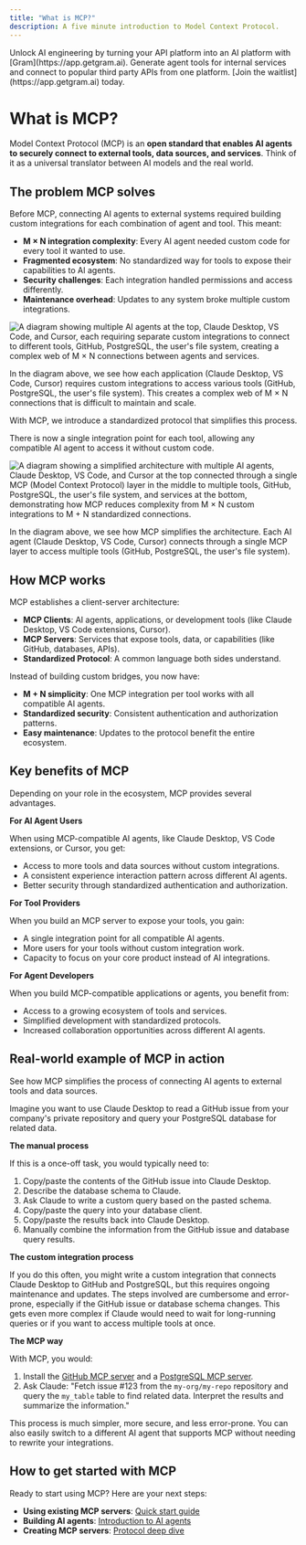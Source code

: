 ```yaml
---
title: "What is MCP?"
description: A five minute introduction to Model Context Protocol.
---
```



<Callout title="Gram AI by Speakeasy">
  Unlock AI engineering by turning your API platform into an AI platform with
  [Gram](https://app.getgram.ai). Generate agent tools for internal services and
  connect to popular third party APIs from one platform. [Join the
  waitlist](https://app.getgram.ai) today.
</Callout>

# What is MCP?

Model Context Protocol (MCP) is an **open standard that enables AI agents to securely connect to external tools, data sources, and services**. Think of it as a universal translator between AI models and the real world.

## The problem MCP solves

Before MCP, connecting AI agents to external systems required building custom integrations for each combination of agent and tool. This meant:

- **M × N integration complexity**: Every AI agent needed custom code for every tool it wanted to use.
- **Fragmented ecosystem**: No standardized way for tools to expose their capabilities to AI agents.
- **Security challenges**: Each integration handled permissions and access differently.
- **Maintenance overhead**: Updates to any system broke multiple custom integrations.

![A diagram showing multiple AI agents at the top, Claude Desktop, VS Code, and Cursor, each requiring separate custom integrations to connect to different tools, GitHub, PostgreSQL, the user's file system, creating a complex web of M × N connections between agents and services.](./assets/what-is-mcp/before-mcp.svg?.url)

In the diagram above, we see how each application (Claude Desktop, VS Code, Cursor) requires custom integrations to access various tools (GitHub, PostgreSQL, the user's file system). This creates a complex web of M × N connections that is difficult to maintain and scale.

With MCP, we introduce a standardized protocol that simplifies this process.

There is now a single integration point for each tool, allowing any compatible AI agent to access it without custom code.

![A diagram showing a simplified architecture with multiple AI agents, Claude Desktop, VS Code, and Cursor at the top connected through a single MCP (Model Context Protocol) layer in the middle to multiple tools, GitHub, PostgreSQL, the user's file system, and services at the bottom, demonstrating how MCP reduces complexity from M × N custom integrations to M + N standardized connections.](./assets/what-is-mcp/with-mcp.svg?.url)

In the diagram above, we see how MCP simplifies the architecture. Each AI agent (Claude Desktop, VS Code, Cursor) connects through a single MCP layer to access multiple tools (GitHub, PostgreSQL, the user's file system).

## How MCP works

MCP establishes a client-server architecture:

- **MCP Clients**: AI agents, applications, or development tools (like Claude Desktop, VS Code extensions, Cursor).
- **MCP Servers**: Services that expose tools, data, or capabilities (like GitHub, databases, APIs).
- **Standardized Protocol**: A common language both sides understand.

Instead of building custom bridges, you now have:

- **M + N simplicity**: One MCP integration per tool works with all compatible AI agents.
- **Standardized security**: Consistent authentication and authorization patterns.
- **Easy maintenance**: Updates to the protocol benefit the entire ecosystem.

## Key benefits of MCP

Depending on your role in the ecosystem, MCP provides several advantages.

**For AI Agent Users**

When using MCP-compatible AI agents, like Claude Desktop, VS Code extensions, or Cursor, you get:

- Access to more tools and data sources without custom integrations.
- A consistent experience interaction pattern across different AI agents.
- Better security through standardized authentication and authorization.

**For Tool Providers**

When you build an MCP server to expose your tools, you gain:

- A single integration point for all compatible AI agents.
- More users for your tools without custom integration work.
- Capacity to focus on your core product instead of AI integrations.

**For Agent Developers**

When you build MCP-compatible applications or agents, you benefit from:

- Access to a growing ecosystem of tools and services.
- Simplified development with standardized protocols.
- Increased collaboration opportunities across different AI agents.

## Real-world example of MCP in action

See how MCP simplifies the process of connecting AI agents to external tools and data sources.

Imagine you want to use Claude Desktop to read a GitHub issue from your company's private repository and query your PostgreSQL database for related data.

**The manual process**

If this is a once-off task, you would typically need to:

1. Copy/paste the contents of the GitHub issue into Claude Desktop.
2. Describe the database schema to Claude.
3. Ask Claude to write a custom query based on the pasted schema.
4. Copy/paste the query into your database client.
5. Copy/paste the results back into Claude Desktop.
6. Manually combine the information from the GitHub issue and database query results.

**The custom integration process**

If you do this often, you might write a custom integration that connects Claude Desktop to GitHub and PostgreSQL, but this requires ongoing maintenance and updates. The steps involved are cumbersome and error-prone, especially if the GitHub issue or database schema changes. This gets even more complex if Claude would need to wait for long-running queries or if you want to access multiple tools at once.

**The MCP way**

With MCP, you would:

1. Install the [GitHub MCP server](https://github.com/github/github-mcp-server) and a [PostgreSQL MCP server](https://www.npmjs.com/package/@modelcontextprotocol/server-postgres).
2. Ask Claude: "Fetch issue #123 from the `my-org/my-repo` repository and query the `my_table` table to find related data. Interpret the results and summarize the information."

This process is much simpler, more secure, and less error-prone. You can also easily switch to a different AI agent that supports MCP without needing to rewrite your integrations.

## How to get started with MCP

Ready to start using MCP? Here are your next steps:

- **Using existing MCP servers**: [Quick start guide](/mcp/quick-start)
- **Building AI agents**: [Introduction to AI agents](/mcp/ai-agents/introduction)
- **Creating MCP servers**: [Protocol deep dive](/mcp/building-servers/protocol-deep-dive)
